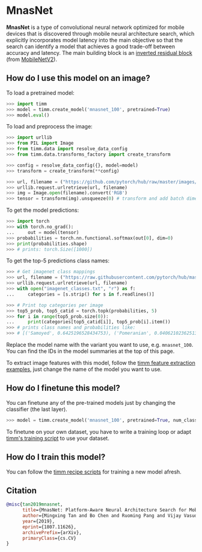 # MnasNet

**MnasNet** is a type of convolutional neural network optimized for mobile devices that is discovered through mobile neural architecture search, which explicitly incorporates model latency into the main objective so that the search can identify a model that achieves a good trade-off between accuracy and latency. The main building block is an [inverted residual block](https://paperswithcode.com/method/inverted-residual-block) (from [MobileNetV2](https://paperswithcode.com/method/mobilenetv2)).

## How do I use this model on an image?

To load a pretrained model:

```py
>>> import timm
>>> model = timm.create_model('mnasnet_100', pretrained=True)
>>> model.eval()
```

To load and preprocess the image:

```py 
>>> import urllib
>>> from PIL import Image
>>> from timm.data import resolve_data_config
>>> from timm.data.transforms_factory import create_transform

>>> config = resolve_data_config({}, model=model)
>>> transform = create_transform(**config)

>>> url, filename = ("https://github.com/pytorch/hub/raw/master/images/dog.jpg", "dog.jpg")
>>> urllib.request.urlretrieve(url, filename)
>>> img = Image.open(filename).convert('RGB')
>>> tensor = transform(img).unsqueeze(0) # transform and add batch dimension
```

To get the model predictions:

```py
>>> import torch
>>> with torch.no_grad():
...     out = model(tensor)
>>> probabilities = torch.nn.functional.softmax(out[0], dim=0)
>>> print(probabilities.shape)
>>> # prints: torch.Size([1000])
```

To get the top-5 predictions class names:

```py
>>> # Get imagenet class mappings
>>> url, filename = ("https://raw.githubusercontent.com/pytorch/hub/master/imagenet_classes.txt", "imagenet_classes.txt")
>>> urllib.request.urlretrieve(url, filename) 
>>> with open("imagenet_classes.txt", "r") as f:
...     categories = [s.strip() for s in f.readlines()]

>>> # Print top categories per image
>>> top5_prob, top5_catid = torch.topk(probabilities, 5)
>>> for i in range(top5_prob.size(0)):
...     print(categories[top5_catid[i]], top5_prob[i].item())
>>> # prints class names and probabilities like:
>>> # [('Samoyed', 0.6425196528434753), ('Pomeranian', 0.04062102362513542), ('keeshond', 0.03186424449086189), ('white wolf', 0.01739676296710968), ('Eskimo dog', 0.011717947199940681)]
```

Replace the model name with the variant you want to use, e.g. `mnasnet_100`. You can find the IDs in the model summaries at the top of this page.

To extract image features with this model, follow the [timm feature extraction examples](../feature_extraction), just change the name of the model you want to use.

## How do I finetune this model?

You can finetune any of the pre-trained models just by changing the classifier (the last layer).

```py
>>> model = timm.create_model('mnasnet_100', pretrained=True, num_classes=NUM_FINETUNE_CLASSES)
```
To finetune on your own dataset, you have to write a training loop or adapt [timm's training
script](https://github.com/rwightman/pytorch-image-models/blob/master/train.py) to use your dataset.

## How do I train this model?

You can follow the [timm recipe scripts](../scripts) for training a new model afresh.

## Citation

```BibTeX
@misc{tan2019mnasnet,
      title={MnasNet: Platform-Aware Neural Architecture Search for Mobile}, 
      author={Mingxing Tan and Bo Chen and Ruoming Pang and Vijay Vasudevan and Mark Sandler and Andrew Howard and Quoc V. Le},
      year={2019},
      eprint={1807.11626},
      archivePrefix={arXiv},
      primaryClass={cs.CV}
}
```

<!--
Type: model-index
Collections:
- Name: MNASNet
  Paper:
    Title: 'MnasNet: Platform-Aware Neural Architecture Search for Mobile'
    URL: https://paperswithcode.com/paper/mnasnet-platform-aware-neural-architecture
Models:
- Name: mnasnet_100
  In Collection: MNASNet
  Metadata:
    FLOPs: 416415488
    Parameters: 4380000
    File Size: 17731774
    Architecture:
    - 1x1 Convolution
    - Batch Normalization
    - Convolution
    - Depthwise Separable Convolution
    - Dropout
    - Global Average Pooling
    - Inverted Residual Block
    - Max Pooling
    - ReLU
    - Residual Connection
    - Softmax
    Tasks:
    - Image Classification
    Training Techniques:
    - RMSProp
    - Weight Decay
    Training Data:
    - ImageNet
    ID: mnasnet_100
    Layers: 100
    Dropout: 0.2
    Crop Pct: '0.875'
    Momentum: 0.9
    Batch Size: 4000
    Image Size: '224'
    Interpolation: bicubic
    RMSProp Decay: 0.9
  Code: https://github.com/rwightman/pytorch-image-models/blob/9a25fdf3ad0414b4d66da443fe60ae0aa14edc84/timm/models/efficientnet.py#L894
  Weights: https://github.com/rwightman/pytorch-image-models/releases/download/v0.1-weights/mnasnet_b1-74cb7081.pth
  Results:
  - Task: Image Classification
    Dataset: ImageNet
    Metrics:
      Top 1 Accuracy: 74.67%
      Top 5 Accuracy: 92.1%
- Name: semnasnet_100
  In Collection: MNASNet
  Metadata:
    FLOPs: 414570766
    Parameters: 3890000
    File Size: 15731489
    Architecture:
    - 1x1 Convolution
    - Batch Normalization
    - Convolution
    - Depthwise Separable Convolution
    - Dropout
    - Global Average Pooling
    - Inverted Residual Block
    - Max Pooling
    - ReLU
    - Residual Connection
    - Softmax
    - Squeeze-and-Excitation Block
    Tasks:
    - Image Classification
    Training Data:
    - ImageNet
    ID: semnasnet_100
    Crop Pct: '0.875'
    Image Size: '224'
    Interpolation: bicubic
  Code: https://github.com/rwightman/pytorch-image-models/blob/9a25fdf3ad0414b4d66da443fe60ae0aa14edc84/timm/models/efficientnet.py#L928
  Weights: https://github.com/rwightman/pytorch-image-models/releases/download/v0.1-weights/mnasnet_a1-d9418771.pth
  Results:
  - Task: Image Classification
    Dataset: ImageNet
    Metrics:
      Top 1 Accuracy: 75.45%
      Top 5 Accuracy: 92.61%
-->